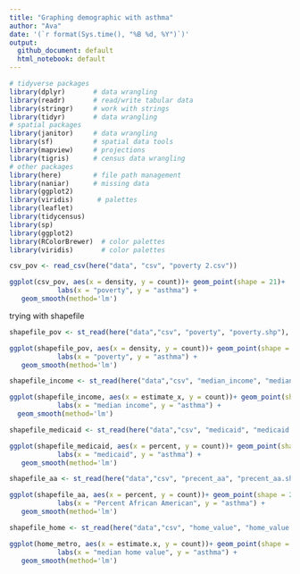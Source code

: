 ```yaml
---
title: "Graphing demographic with asthma"
author: "Ava"
date: '(`r format(Sys.time(), "%B %d, %Y")`)'
output: 
  github_document: default
  html_notebook: default 
---
```


```r
# tidyverse packages
library(dplyr)       # data wrangling
library(readr)       # read/write tabular data
library(stringr)     # work with strings
library(tidyr)       # data wrangling
# spatial packages
library(janitor)     # data wrangling
library(sf)          # spatial data tools
library(mapview)     # projections
library(tigris)      # census data wrangling 
# other packages
library(here)        # file path management
library(naniar)      # missing data
library(ggplot2)
library(viridis)      # palettes
library(leaflet)
library(tidycensus) 
library(sp)
library(ggplot2)   
library(RColorBrewer)  # color palettes
library(viridis)       # color palettes
```


```r
csv_pov <- read_csv(here("data", "csv", "poverty 2.csv"))
```

```r
ggplot(csv_pov, aes(x = density, y = count))+ geom_point(shape = 21)+
            labs(x = "poverty", y = "asthma") +
   geom_smooth(method='lm')
```

trying with shapefile 

```r
shapefile_pov <- st_read(here("data","csv", "poverty", "poverty.shp"), stringsAsFactors = FALSE)
```

```r
ggplot(shapefile_pov, aes(x = density, y = count))+ geom_point(shape = 21)+
            labs(x = "poverty", y = "asthma") +
   geom_smooth(method='lm')
```
```r
shapefile_income <- st_read(here("data","csv", "median_income", "median_income.shp"), stringsAsFactors = FALSE)
```


```r
ggplot(shapefile_income, aes(x = estimate_x, y = count))+ geom_point(shape = 21)+
            labs(x = "median income", y = "asthma") +
  geom_smooth(method='lm')
```

```r
shapefile_medicaid <- st_read(here("data","csv", "medicaid", "medicaid.shp"), stringsAsFactors = FALSE)
```
```r
ggplot(shapefile_medicaid, aes(x = percent, y = count))+ geom_point(shape = 21)+
            labs(x = "medicaid", y = "asthma") +
   geom_smooth(method='lm')
```


```r
shapefile_aa <- st_read(here("data","csv", "precent_aa", "precent_aa.shp"), stringsAsFactors = FALSE)
```

```r
ggplot(shapefile_aa, aes(x = percent, y = count))+ geom_point(shape = 21)+
            labs(x = "Percent African American", y = "asthma") +
   geom_smooth(method='lm')
```

```r
shapefile_home <- st_read(here("data","csv", "home_value", "home_value.shp"), stringsAsFactors = FALSE)
```
```r
ggplot(home_metro, aes(x = estimate.x, y = count))+ geom_point(shape = 21)+
            labs(x = "median home value", y = "asthma") +
   geom_smooth(method='lm')
```


